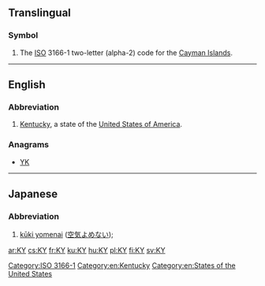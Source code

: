 {{also|ky|Ky.|.ky}}
==Translingual==

===Symbol===
{{head|mul|symbol}}

# The [[ISO]] 3166-1 two-letter (alpha-2) code for the [[Cayman Islands]].

[[Category:ISO 3166-1]]

----

==English==

===Abbreviation===
{{rfc-header|Abbreviation}}
{{head|en|abbreviation}}

# [[Kentucky]], a state of the [[United States of America]].

===Anagrams===
* [[YK#English|YK]]

[[Category:en:Kentucky]]
[[Category:en:States of the United States]]

----

==Japanese==

===Abbreviation===
{{rfc-header|Abbreviation}}
{{ja-adj|r|kata=ケーワイ|rom=kēwai}}

# [[kūki yomenai]] ([[空気よめない]]); {{gloss|unable to read social cues}}

[[ar:KY]]
[[cs:KY]]
[[fr:KY]]
[[ku:KY]]
[[hu:KY]]
[[pl:KY]]
[[fi:KY]]
[[sv:KY]]